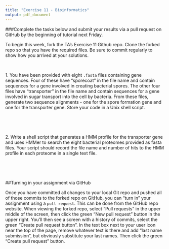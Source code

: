 ```yaml
---
title: "Exercise 11 - Bioinformatics"
output: pdf_document
---
```


\pagenumbering{gobble}

###Complete the tasks below and submit your results via a pull request on GitHub by the beginning of tutorial next Friday.

To begin this week, fork the TA's Exercise 11 Github repo. Clone the forked repo so that you have the required files. Be sure to commit regularly to show how you arrived at your solutions.

&nbsp;

1\. You have been provided with eight `.fasta` files containing gene sequences. Four of these have "sporecoat" in the file name and contain sequences for a gene involved in creating bacterial spores. The other four files have "transporter" in the file name and contain sequences for a gene involved in sugar transport into the cell by bacteria. From these files, generate two sequence alignments - one for the spore formation gene and one for the transporter gene. Store your code in a Unix shell script.

&nbsp;

&nbsp;

2\. Write a shell script that generates a HMM profile for the transporter gene and uses HMMer to search the eight bacterial proteomes provided as fasta files. Your script should record the file name and number of hits to the HMM profile in each proteome in a single text file.


&nbsp;

&nbsp;


##Turning in your assignment via GitHub

Once you have committed all changes to your local Git repo and pushed all of those commits to the forked repo on GitHub, you can "turn in" your assignment using a `pull request`. This can be done from the GitHub repo website. When viewing the forked repo, select "Pull requests" in the upper middle of the screen, then click the green "New pull request" button in the upper right. You'll then see a screen with a history of commits, select the green "Create pull request button". In the text box next to your user icon near the top of the page, remove whatever text is there and add "last name submission", but obviously substitute your last names. Then click the green "Create pull request" button.